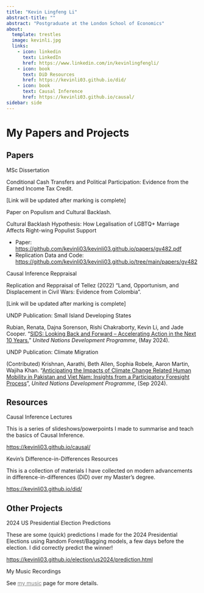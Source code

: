 ```yaml
---
title: "Kevin Lingfeng Li"
abstract-title: ""
abstract: "Postgraduate at the London School of Economics"
about:
  template: trestles
  image: kevinli.jpg
  links:
    - icon: linkedin
      text: LinkedIn
      href: https://www.linkedin.com/in/kevinlingfengli/
    - icon: book
      text: DiD Resources
      href: https://kevinli03.github.io/did/
    - icon: book
      text: Causal Inference
      href: https://kevinli03.github.io/causal/
sidebar: side
---
```


# My Papers and Projects

::::::::::::::::::::: {.panel-tabset .nav-pills}
## Papers

:::: myclass
MSc Dissertation

::: small
Conditional Cash Transfers and Political Participation: Evidence from the Earned Income Tax Credit.

\[Link will be updated after marking is complete\]
:::
::::

:::: myclass
Paper on Populism and Cultural Backlash.

::: small
Cultural Backlash Hypothesis: How Legalisation of LGBTQ+ Marriage Affects Right-wing Populist Support

-   Paper: <https://github.com/kevinli03/kevinli03.github.io/papers/gv482.pdf>
-   Replication Data and Code: <https://github.com/kevinli03/kevinli03.github.io/tree/main/papers/gv482>
:::
::::

:::: myclass
Causal Inference Reppraisal

::: small
Replication and Reppraisal of Tellez (2022) "Land, Opportunism, and Displacement in Civil Wars: Evidence from Colombia".

\[Link will be updated after marking is complete\]
:::
::::

:::: myclass
UNDP Publication: Small Island Developing States

::: small
Rubian, Renata, Dajna Sorenson, Rishi Chakraborty, Kevin Li, and Jade Cooper. “[SIDS: Looking Back and Forward – Accelerating Action in the Next 10 Years.](https://www.undp.org/publications/sids-looking-back-and-forward)” *United Nations Development Programme*, (May 2024).
:::
::::

:::: myclass
UNDP Publication: Climate Migration

::: small
(Contributed) Krishnan, Aarathi, Beth Allen, Sophia Robele, Aaron Martin, Wajiha Khan. "[Anticipating the Impacts of Climate Change Related Human Mobility in Pakistan and Viet Nam: Insights from a Participatory Foresight Process](https://www.undp.org/asia-pacific/publications/anticipating-impacts-of-climate-change-related-human-mobility-pakistan-and-viet-nam)", *United Nations Development Programme*, (Sep 2024).
:::
::::

## Resources

:::: myclass
Causal Inference Lectures

::: small
This is a series of slideshows/powerpoints I made to summarise and teach the basics of Causal Inference.

<https://kevinli03.github.io/causal/>
:::
::::

:::: myclass
Kevin's Difference-in-Differences Resources

::: small
This is a collection of materials I have collected on modern advancements in difference-in-differences (DiD) over my Master's degree.

<https://kevinli03.github.io/did/>
:::
::::

## Other Projects

:::: myclass
2024 US Presidential Election Predictions

::: small
These are some (quick) predictions I made for the 2024 Presidential Elections using Random Forest/Bagging models, a few days before the election. I did correctly predict the winner!

<https://kevinli03.github.io/election/us2024/prediction.html>
:::
::::

:::: myclass
My Music Recordings

::: small
See [my music](music.qmd){style="color: gray;"} page for more details.
:::
::::
:::::::::::::::::::::
